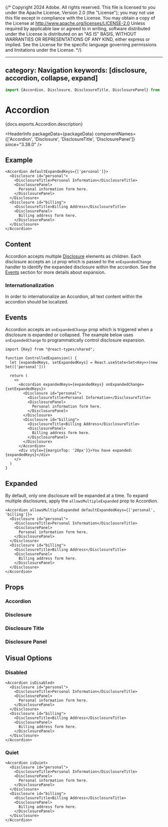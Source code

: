 {/* Copyright 2024 Adobe. All rights reserved.
This file is licensed to you under the Apache License, Version 2.0 (the "License");
you may not use this file except in compliance with the License. You may obtain a copy
of the License at http://www.apache.org/licenses/LICENSE-2.0
Unless required by applicable law or agreed to in writing, software distributed under
the License is distributed on an "AS IS" BASIS, WITHOUT WARRANTIES OR REPRESENTATIONS
OF ANY KIND, either express or implied. See the License for the specific language
governing permissions and limitations under the License. */}



---
category: Navigation
keywords: [disclosure, accordion, collapse, expand]
---

```jsx import
import {Accordion, Disclosure, DisclosureTitle, DisclosurePanel} from '@react-spectrum/accordion';
```

# Accordion

<PageDescription>{docs.exports.Accordion.description}</PageDescription>

<HeaderInfo
  packageData={packageData}
  componentNames={['Accordion', 'Disclosure', 'DisclosureTitle', 'DisclosurePanel']}
  since="3.38.0" />

## Example

```tsx example
<Accordion defaultExpandedKeys={['personal']}>
  <Disclosure id="personal">
    <DisclosureTitle>Personal Information</DisclosureTitle>
    <DisclosurePanel>
      Personal information form here.
    </DisclosurePanel>
  </Disclosure>
  <Disclosure id="billing">
    <DisclosureTitle>Billing Address</DisclosureTitle>
    <DisclosurePanel>
      Billing address form here.
    </DisclosurePanel>
  </Disclosure>
</Accordion>
```


## Content

Accordion accepts multiple [Disclosure](Disclosure.html) elements as children. Each disclosure accepts an `id` prop which is passed to the `onExpandedChange` handler to identify the expanded disclosure within the accordion. See the [Events](#events) section for more details about expansion.

### Internationalization
In order to internationalize an Accordion, all text content within the accordion should be localized.

## Events

Accordion accepts an `onExpandedChange` prop which is triggered when a disclosure is expanded or collapsed. The example below uses `onExpandedChange` to programmatically control disclosure expansion.

```tsx example
import {Key} from "@react-types/shared";

function ControlledExpansion() {
  let [expandedKeys, setExpandedKeys] = React.useState<Set<Key>>(new Set(['personal']))

  return (
    <>
      <Accordion expandedKeys={expandedKeys} onExpandedChange={setExpandedKeys}>
        <Disclosure id="personal">
          <DisclosureTitle>Personal Information</DisclosureTitle>
          <DisclosurePanel>
            Personal information form here.
          </DisclosurePanel>
        </Disclosure>
        <Disclosure id="billing">
          <DisclosureTitle>Billing Address</DisclosureTitle>
          <DisclosurePanel>
            Billing address form here.
          </DisclosurePanel>
        </Disclosure>
      </Accordion>
      <div style={{marginTop: '20px'}}>You have expanded: {expandedKeys}</div>
    </>
  )
}
```

## Expanded

By default, only one disclosure will be expanded at a time. To expand multiple disclosures, apply the `allowsMultipleExpanded` prop to Accordion.

```tsx example
<Accordion allowsMultipleExpanded defaultExpandedKeys={['personal', 'billing']}>
  <Disclosure id="personal">
    <DisclosureTitle>Personal Information</DisclosureTitle>
    <DisclosurePanel>
      Personal information form here.
    </DisclosurePanel>
  </Disclosure>
  <Disclosure id="billing">
    <DisclosureTitle>Billing Address</DisclosureTitle>
    <DisclosurePanel>
      Billing address form here.
    </DisclosurePanel>
  </Disclosure>
</Accordion>
```
## Props

### Accordion

<PropTable component={docs.exports.Accordion} links={docs.links} />

### Disclosure

<PropTable component={docs.exports.Disclosure} links={docs.links} />

### Disclosure Title

<PropTable component={docs.exports.DisclosureTitle} links={docs.links} />

### Disclosure Panel

<PropTable component={docs.exports.DisclosurePanel} links={docs.links} />

## Visual Options

### Disabled

```tsx example
<Accordion isDisabled>
  <Disclosure id="personal">
    <DisclosureTitle>Personal Information</DisclosureTitle>
    <DisclosurePanel>
      Personal information form here.
    </DisclosurePanel>
  </Disclosure>
  <Disclosure id="billing">
    <DisclosureTitle>Billing Address</DisclosureTitle>
    <DisclosurePanel>
      Billing address form here.
    </DisclosurePanel>
  </Disclosure>
</Accordion>
```

### Quiet

```tsx example
<Accordion isQuiet>
  <Disclosure id="personal">
    <DisclosureTitle>Personal Information</DisclosureTitle>
    <DisclosurePanel>
      Personal information form here.
    </DisclosurePanel>
  </Disclosure>
  <Disclosure id="billing">
    <DisclosureTitle>Billing Address</DisclosureTitle>
    <DisclosurePanel>
      Billing address form here.
    </DisclosurePanel>
  </Disclosure>
</Accordion>
```

